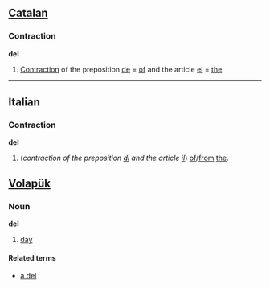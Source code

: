 == [[Catalan]] ==
=== Contraction ===
'''del'''

# [[Contraction]] of the preposition [[de]] = [[of]] and the article [[el]] = [[the]].

----

==Italian==
===Contraction===
'''del'''

# (''contraction of the preposition [[di#Italian|di]] and the article [[il#Italian|il]]'') [[of]]/[[from]] [[the]].

== [[Volapük]] == 
=== Noun ===
'''del'''

#[[day]]

==== Related terms ====
*[[a del]]<!-- # per day -->